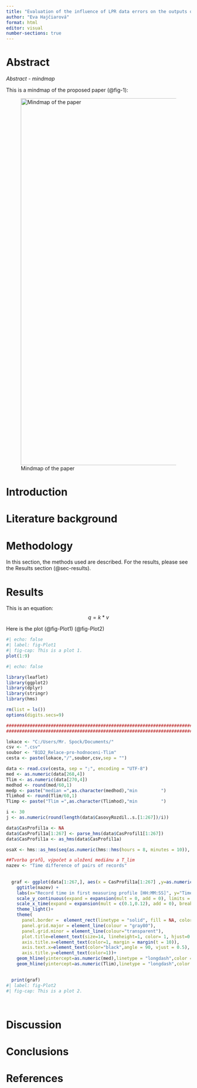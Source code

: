 ```yaml
---
title: "Evaluation of the influence of LPR data errors on the outputs of ITS"
author: "Eva Hajčiarová"
format: html
editor: visual
number-sections: true
---
```


# Abstract

*Abstract - mindmap*


This is a mindmap of the proposed paper (@fig-1):


<!-- TODO: add content -->

![Mindmap of the paper](images/EITcourse-mindmap.png){#fig-1 width="1000"}

# Introduction {#sec-intro}

<!-- TODO: add content -->

# Literature background {#sec-literature}

<!-- TODO: add content -->

# Methodology {#sec-methods}

<!-- TODO: add content -->

In this section, the methods used are described. For the results, please see the Results section (@sec-results).

# Results {#sec-results}

<!-- TODO: add content -->

This is an equation: $$q = k * v$$

Here is the plot (@fig-Plot1) (@fig-Plot2)

```r
#| echo: false
#| label: fig-Plot1
#| fig-cap: This is a plot 1.
plot(1:9)
```

```r
#| echo: false

library(leaflet)
library(ggplot2)
library(dplyr)
library(stringr)
library(hms)

rm(list = ls())
options(digits.secs=9)

##############################################################################################################
##############################################################################################################

lokace <- "C:/Users/Mr. Spock/Documents/"                                       #Základní lokace, kde budou umístěny složky s vyhodnocením
csv <- ".csv"
soubor <- "B1D2_Relace-pro-hodnoceni-Tlim"
cesta <- paste(lokace,"/",soubor,csv,sep = "")

data <- read.csv(cesta, sep = ";", encoding = "UTF-8")
med <- as.numeric(data[268,4])
Tlim <- as.numeric(data[270,4])
medhod <- round(med/60,1)
medp <- paste("median =",as.character(medhod),"min         ")
Tlimhod <- round(Tlim/60,1)
Tlimp <- paste("Tlim =",as.character(Tlimhod),"min         ")

i <- 30
j <- as.numeric(round(length(data$CasovyRozdil..s.[1:267])/i))

data$CasProfil1a <- NA
data$CasProfil1a[1:267] <- parse_hms(data$CasProfil1[1:267])
data$CasProfil1a <- as_hms(data$CasProfil1a)

osaX <- hms::as_hms(seq(as.numeric(hms::hms(hours = 8, minutes = 10)), as.numeric(hms::hms(hours = 9, minutes = 10)), by = as.numeric(hms::hms(minutes = 5 ))))

##Tvorba grafů, výpočet a uložení mediánu a T_lim
nazev <- "Time difference of pairs of records"
 
  
  graf <- ggplot(data[1:267,], aes(x = CasProfil1a[1:267] ,y=as.numeric(CasovyRozdil..s.[1:267]))) + geom_point(shape=3, color = "gray45") +
    ggtitle(nazev) +
    labs(x="Record time in first measuring profile [HH:MM:SS]", y="Time difference [s]") +
    scale_y_continuous(expand = expansion(mult = 0, add = 0), limits = c(0,350),breaks = c((seq(0, 350, by = 50)), med, Tlim), labels = c((seq(0, 350, by = 50)), medp, Tlimp))+ 
    scale_x_time(expand = expansion(mult = c(0.1,0.12), add = 0), breaks = osaX)+
    theme_light()+
    theme(
      panel.border =  element_rect(linetype = "solid", fill = NA, color = "gray80"),
      panel.grid.major = element_line(colour = "gray80"),
      panel.grid.minor = element_line(colour="transparent"),
      plot.title=element_text(size=14, lineheight=1, color= 1, hjust=0.5),
      axis.title.x=element_text(color=1, margin = margin(t = 10)),
      axis.text.x=element_text(color="black",angle = 90, vjust = 0.5),
      axis.title.y=element_text(color=1))+
    geom_hline(yintercept=as.numeric(med),linetype = "longdash",color = "black", linewidth = 1 )+
    geom_hline(yintercept=as.numeric(Tlim),linetype = "longdash",color = "black", linewidth = 1 )

 
  print(graf)  
#| label: fig-Plot2
#| fig-cap: This is a plot 2.




```

# Discussion {#sec-discussion}

<!-- TODO: add content -->

# Conclusions {#sec-conclusions}

<!-- TODO: add content -->

# References {#sec-references}

<!-- TODO: add content -->



